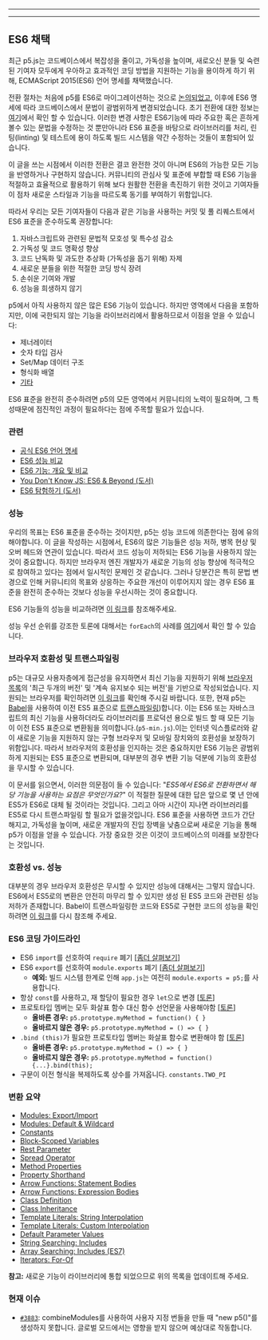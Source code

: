 
---

---
## ES6 채택
최근 p5.js는 코드베이스에서 복잡성을 줄이고, 가독성을 높이며, 새로오신 분들 및 숙련된 기여자 모두에게 우아하고 효과적인 코딩 방법을 지원하는 기능을 용이하게 하기 위해, ECMAScript 2015(ES6) 언어 명세를 채택했습니다. 

전환 절차는 처음에 p5를 ES6로 마이그레이션하는 것으로 [논의되었고](https://github.com/processing/p5.js/issues/3758), 이후에 ES6 명세에 따라 코드베이스에서 문법이 광범위하게 변경되었습니다. 초기 전환에 대한 정보는 [여기](https://github.com/processing/p5.js/pull/3874)에서 확인 할 수 있습니다. 이러한 변경 사항은 ES6기능에 따라 주요한 혹은 흔하게 볼수 있는 문법을 수정하는 것 뿐만아니라 ES6 표준을 바탕으로 라이브러리를 처리, 린팅(linting) 및 테스트에 용이 하도록 빌드 시스템을 약간 수정하는 것들이 포함되어 있습니다.

이 글을 쓰는 시점에서 이러한 전환은 결코 완전한 것이 아니며 ES6의 가능한 모든 기능을 반영하거나 구현하지 않습니다. 커뮤니티의 관심사 및 표준에 부합할 때 ES6 기능을 적절하고 효율적으로 활용하기 위해 보다 원활한 전환을 촉진하기 위한 것이고 기여자들이 점차 새로운 스타일과 기능을 따르도록 동기를 부여하기 위함입니다.

따라서 우리는 모든 기여자들이 다음과 같은 기능을 사용하는 커밋 및 풀 리퀘스트에서 ES6 표준을 준수하도록 권장합니다:
1. 자바스크립트와 관련된 문법적 모호성 및 특수성 감소
2. 가독성 및 코드 명확성 향상
3. 코드 난독화 및 과도한 추상화 (가독성을 돕기 위해) 자제
4. 새로운 분들을 위한 적절한 코딩 방식 장려
5. 손쉬운 기여와 개발
6. 성능을 희생하지 않기

p5에서 아직 사용하지 않은 많은 ES6 기능이 있습니다. 하지만 영역에서 다음을 포함하지만, 이에 국한되지 않는 기능을 라이브러리에서 활용하므로서 이점을 얻을 수 있습니다:
- 제너레이터
- 숫자 타입 검사
- Set/Map 데이터 구조
- 형식화 배열
- [기타](http://es6-features.org/)

ES6 표준을 완전히 준수하려면 p5의 모든 영역에서 커뮤니티의 노력이 필요하며, 그 특성때문에 점진적인 과정이 필요하다는 점에 주목할 필요가 있습니다.

### 관련 
- [공식 ES6 언어 명세](https://www.ecma-international.org/ecma-262/6.0/)
- [ES6 성능 비교](http://incaseofstairs.com/six-speed/)
- [ES6 기능: 개요 및 비교](http://es6-features.org/)
- [You Don't Know JS: ES6 & Beyond (도서)](https://github.com/getify/You-Dont-Know-JS/tree/master/es6%20%26%20beyond)
- [ES6 탐험하기 (도서)](https://exploringjs.com/es6/)

### 성능
우리의 목표는 ES6 표준을 준수하는 것이지만, p5는 성능 코드에 의존한다는 점에 유의해야합니다. 이 글을 작성하는 시점에서, ES6의 많은 기능들은 성능 저하, 병목 현상 및 오버 헤드와 연관이 있습니다. 따라서 코드 성능이 저하되는 ES6 기능을 사용하지 않는 것이 중요합니다. 하지만 브라우저 엔진 개발자가 새로운 기능의 성능 향상에 적극적으로 참여하고 있다는 점에서 일시적인 문제인 것 같습니다. 그러나 당분간은 특히 문법 변경으로 인해 커뮤니티의 목표와 상응하는 주요한 개선이 이루어지지 않는 경우 ES6 표준을 완전히 준수하는 것보다 성능을 우선시하는 것이 중요합니다.

ES6 기능들의 성능을 비교하려면 [이 링크](http://incaseofstairs.com/six-speed/)를 참조해주세요.

성능 우선 순위를 강조한 토론에 대해서는 `forEach`의 사례를 [여기](https://github.com/processing/p5.js/issues/3758#issuecomment-507922753)에서 확인 할 수 있습니다.

### 브라우저 호환성 및 트랜스파일링

p5는 대규모 사용자층에게 접근성을 유지하면서 최신 기능을 지원하기 위해 [브라우저 목록](https://github.com/browserslist/browserslist)의 '최근 두개의 버전' 및 '계속 유지보수 되는 버전'을 기반으로 작성되었습니다. 지원되는 브라우저를 확인하려면 [이 링크](https://browserl.ist/?q=last+2+versions)를 확인해 주시길 바랍니다. 또한, 현재 p5는 [Babel](https://babeljs.io/)을 사용하여 이전 ES5 표준으로 [트랜스파일링](https://en.wikipedia.org/wiki/Source-to-source_compiler))합니다. 이는 ES6 또는 자바스크립트의 최신 기능을 사용하더라도 라이브러리를 프로덕션 용으로 빌드 할 때 모든 기능이 이전 ES5 표준으로 변환됨을 의미합니다.(`p5-min.js`).이는 인터넷 익스플로러와 같이 새로운 기능을 지원하지 않는 구형 브라우저 및 모바일 장치와의 호환성을 보장하기 위함입니다. 따라서 브라우저의 호환성을 인지하는 것은 중요하지만 ES6 기능은 광범위하게 지원되는 ES5 표준으로 변환되며, 대부분의 경우 변환 기능 덕분에 기능의 호환성을 무시할 수 있습니다.

이 문서를 읽으면서, 이러한 의문점이 들 수 있습니다: "*ES5에서 ES6로 전환하면서 해당 기능을 사용하는 요점은 무엇인가요?*" 이 적절한 질문에 대한 답은 앞으로 몇 년 안에 ES5가 ES6로 대체 될 것이라는 것입니다. 그리고 아마 시간이 지나면 라이브러리를 ES5로 다시 트랜스파일링 할 필요가 없을것입니다. ES6 표준을 사용하면 코드가 간단해지고, 가독성을 높이며, 새로운 개발자의 진입 장벽을 낮춤으로써 새로운 기능을 통해 p5가 이점을 얻을 수 있습니다. 가장 중요한 것은 이것이 코드베이스의 미래를 보장한다는 것입니다.

### 호환성 vs. 성능

대부분의 경우 브라우저 호환성은 무시할 수 있지만 성능에 대해서는 그렇지 않습니다. ES6에서 ES5로의 변환은 안전히 마무리 할 수 있지만 생성 된 ES5 코드와 관련된 성능 저하가 존재합니다. Babel이 트랜스파일링한 코드와 ES5로 구현한 코드의 성능을 확인하려면 [이 링크](http://incaseofstairs.com/six-speed/)를 다시 참조해 주세요.

### ES6 코딩 가이드라인
- ES6 `import`를 선호하여 `require` 폐기 [[좀더 살펴보기](https://exploringjs.com/es6/ch_modules.html#sec_importing-exporting-details)]
- ES6 `export`를 선호하여 `module.exports` 폐기 [[좀더 살펴보기](https://exploringjs.com/es6/ch_modules.html#sec_importing-exporting-details)]
  - **예외:**  빌드 시스템 한계로 인해 `app.js`는 여전히 `module.exports = p5;`를 사용합니다.
- 항상 `const`를 사용하고, 재 할당이 필요한 경우 `let`으로 변경 [[토론](https://github.com/processing/p5.js/issues/3877)]
- 프로토타입 멤버는 모두 화살표 함수 대신 함수 선언문을 사용해야함 [[토론](https://github.com/processing/p5.js/issues/3875)]
  - **올바른 경우:** `p5.prototype.myMethod = function() { }`
  - **올바르지 않은 경우:** `p5.prototype.myMethod = () => { }`
- `.bind (this)`가 필요한 프로토타입 멤버는 화살표 함수로 변환해야 함 [[토론](https://github.com/processing/p5.js/issues/3875)]
  - **올바른 경우:** `p5.prototype.myMethod = () => { }`
  - **올바르지 않은 경우:** `p5.prototype.myMethod = function() {...}.bind(this);`
- 구문이 이전 형식을 복제하도록 상수를 가져옵니다. `constants.TWO_PI`


### 변환 요약
- [Modules: Export/Import](http://es6-features.org/#ValueExportImport)
- [Modules: Default & Wildcard](http://es6-features.org/#ValueExportImport)
- [Constants](http://es6-features.org/#Constants)
- [Block-Scoped Variables](http://es6-features.org/#BlockScopedVariables)
- [Rest Parameter](http://es6-features.org/#RestParameter)
- [Spread Operator](http://es6-features.org/#SpreadOperator)
- [Method Properties](http://es6-features.org/#MethodProperties)
- [Property Shorthand](http://es6-features.org/#PropertyShorthand)
- [Arrow Functions: Statement Bodies](http://es6-features.org/#StatementBodies)
- [Arrow Functions: Expression Bodies](http://es6-features.org/#ExpressionBodies)
- [Class Definition](http://es6-features.org/#ClassDefinition)
- [Class Inheritance](http://es6-features.org/#ClassInheritance)
- [Template Literals: String Interpolation](http://es6-features.org/#StringInterpolation)
- [Template Literals: Custom Interpolation](http://es6-features.org/#CustomInterpolation)
- [Default Parameter Values](http://es6-features.org/#DefaultParameterValues)
- [String Searching: Includes](http://es6-features.org/#StringSearching)
- [Array Searching: Includes (ES7)](https://developer.mozilla.org/en-US/docs/Web/JavaScript/Reference/Global_Objects/Array/includes)
- [Iterators: For-Of](http://es6-features.org/#IteratorForOfOperator)

**참고:** 새로운 기능이 라이브러리에 통합 되었으므로 위의 목록을 업데이트해 주세요.

 ### 현재 이슈
- [`#3883`](https://github.com/processing/p5.js/issues/3883): combineModules를 사용하여 사용자 지정 번들을 만들 때 "new p5()"를 생성하지 못합니다. 글로벌 모드에서는 영향을 받지 않으며 예상대로 작동합니다.

